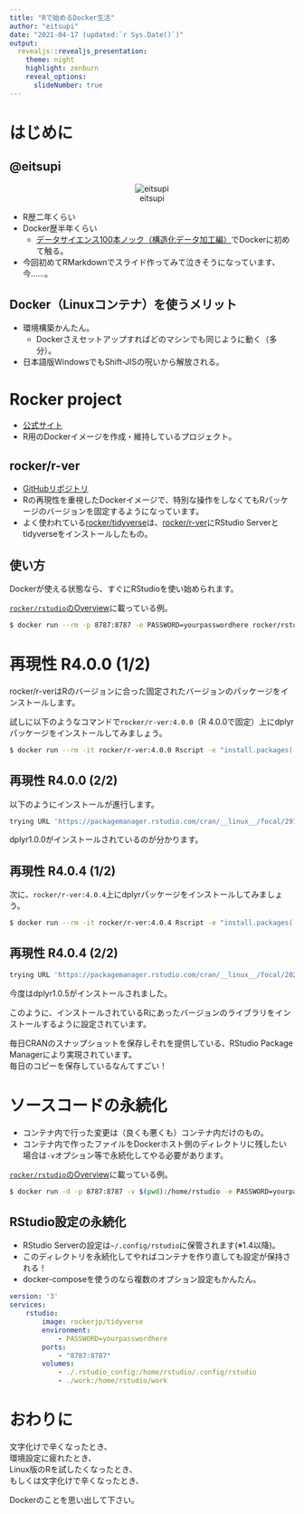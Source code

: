 ```yaml
---
title: "Rで始めるDocker生活"
author: "eitsupi"
date: "2021-04-17 (updated:`r Sys.Date()`)"
output:
  revealjs::revealjs_presentation:
    theme: night
    highlight: zenburn
    reveal_options:
      slideNumber: true
---
```


# はじめに

<style type="text/css">
    .reveal p {
      text-align: left;
    }
</style>

## @eitsupi

<center>
![eitsupi](../image/eitsupi.jpg)
</center>

- R歴二年くらい
- Docker歴半年くらい
  - [データサイエンス100本ノック（構造化データ加工編）](https://github.com/The-Japan-DataScientist-Society/100knocks-preprocess)でDockerに初めて触る。
- 今回初めてRMarkdownでスライド作ってみて泣きそうになっています、今……。

## Docker（Linuxコンテナ）を使うメリット

- 環境構築かんたん。
  - Dockerさえセットアップすればどのマシンでも同じように動く（多分）。
- 日本語版WindowsでもShift-JISの呪いから解放される。

# Rocker project

- [公式サイト](https://www.rocker-project.org/)
- R用のDockerイメージを作成・維持しているプロジェクト。

## rocker/r-ver

- [GitHubリポジトリ](https://github.com/rocker-org/rocker-versioned2)
- Rの再現性を重視したDockerイメージで、特別な操作をしなくてもRパッケージのバージョンを固定するようになっています。
- よく使われている[rocker/tidyverse](https://hub.docker.com/r/rocker/tidyverse)は、[rocker/r-ver](https://hub.docker.com/r/rocker/r-ver)にRStudio Serverとtidyverseをインストールしたもの。

## 使い方

Dockerが使える状態なら、すぐにRStudioを使い始められます。

[`rocker/rstudio`のOverview](https://hub.docker.com/r/rocker/rstudio)に載っている例。

```bash
$ docker run --rm -p 8787:8787 -e PASSWORD=yourpasswordhere rocker/rstudio
```

# 再現性 R4.0.0 (1/2)

rocker/r-verはRのバージョンに合った固定されたバージョンのパッケージをインストールします。

試しに以下のようなコマンドで`rocker/r-ver:4.0.0`（R 4.0.0で固定）上にdplyrパッケージをインストールしてみましょう。

```bash
$ docker run --rm -it rocker/r-ver:4.0.0 Rscript -e "install.packages('dplyr')"
```

## 再現性 R4.0.0 (2/2)

以下のようにインストールが進行します。

```r
trying URL 'https://packagemanager.rstudio.com/cran/__linux__/focal/291/src/contrib/dplyr_1.0.0.tar.gz'
```

dplyr1.0.0がインストールされているのが分かります。

## 再現性 R4.0.4 (1/2)

次に、`rocker/r-ver:4.0.4`上にdplyrパッケージをインストールしてみましょう。

```bash
$ docker run --rm -it rocker/r-ver:4.0.4 Rscript -e "install.packages('dplyr')"
```

## 再現性 R4.0.4 (2/2)

```r
trying URL 'https://packagemanager.rstudio.com/cran/__linux__/focal/2021-03-30/src/contrib/dplyr_1.0.5.tar.gz'
```

今度はdplyr1.0.5がインストールされました。

このように、インストールされているRにあったバージョンのライブラリをインストールするように設定されています。

毎日CRANのスナップショットを保存しそれを提供している、RStudio Package Managerにより実現されています。  
毎日のコピーを保存しているなんてすごい！

# ソースコードの永続化

- コンテナ内で行った変更は（良くも悪くも）コンテナ内だけのもの。
- コンテナ内で作ったファイルをDockerホスト側のディレクトリに残したい場合は`-v`オプション等で永続化してやる必要があります。

[`rocker/rstudio`のOverview](https://hub.docker.com/r/rocker/rstudio)に載っている例。

```bash
$ docker run -d -p 8787:8787 -v $(pwd):/home/rstudio -e PASSWORD=yourpasswordhere rocker/rstudio
```

<!-- 個人的にはホームディレクトリに生成される余計なファイルまでホストに全部コピーされるので好きじゃないので、RStudioのプロジェクトに使うディレクトリ`work`だけ指定することが多いです。 -->

<!-- ```bash -->
<!-- $ docker run -d -p 8787:8787 -v $(pwd):/home/rstudio/work -e PASSWORD=yourpasswordhere rocker/rstudio -->
<!-- ``` -->

## RStudio設定の永続化

- RStudio Serverの設定は`~/.config/rstudio`に保管されます(※1.4以降)。
- このディレクトリを永続化してやればコンテナを作り直しても設定が保持される！
- docker-composeを使うのなら複数のオプション設定もかんたん。

```docker-compose.yml
version: '3'
services:
    rstudio:
        image: rockerjp/tidyverse
        environment:
            - PASSWORD=yourpasswordhere
        ports:
            - "8787:8787"
        volumes:
            - ./.rstudio_config:/home/rstudio/.config/rstudio
            - ./work:/home/rstudio/work
```

# おわりに

文字化けで辛くなったとき、  
環境設定に疲れたとき、  
Linux版のRを試したくなったとき、  
もしくは文字化けで辛くなったとき、

Dockerのことを思い出して下さい。
